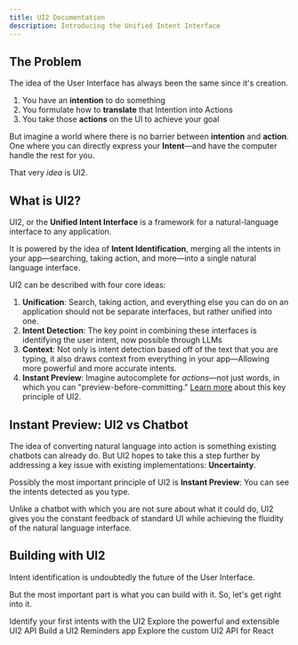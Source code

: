 ```yaml
---
title: UI2 Documentation
description: Introducing the Unified Intent Interface
---
```


## The Problem

The idea of the User Interface has always been the same since it's creation.

1. You have an **intention** to do something
2. You formulate how to **translate** that Intention into Actions
3. You take those **actions** on the UI to achieve your goal

But imagine a world where there is no barrier between **intention** and **action**. One where you can directly express your **Intent**—and have the computer handle the rest for you.

That very _idea_ is UI2.

## What is UI2?

UI2, or the **Unified Intent Interface** is a framework for a natural-language interface to any application.

It is powered by the idea of **Intent Identification**, merging all the intents in your app—searching, taking action, and more—into a single natural language interface.

UI2 can be described with four core ideas:

1. **Unification**: Search, taking action, and everything else you can do on an application should not be separate interfaces, but rather unified into one.
2. **Intent Detection**: The key point in combining these interfaces is identifying the user intent, now possible through LLMs
3. **Context**: Not only is intent detection based off of the text that you are typing, it also draws context from everything in your app—Allowing more powerful and more accurate intents.
4. **Instant Preview**: Imagine autocomplete for _actions_—not just words, in which you can "preview-before-committing." [Learn more](#instant-preview-ui2-vs-chatbot) about this key principle of UI2.

## Instant Preview: UI2 vs Chatbot

The idea of converting natural language into action is something existing chatbots can already do. But UI2 hopes to take this a step further by addressing a key issue with existing implementations: **Uncertainty**.

Possibly the most important principle of UI2 is **Instant Preview**: You can see the intents detected as you type.

Unlike a chatbot with which you are not sure about what it could do, UI2 gives you the constant feedback of standard UI while achieving the fluidity of the natural language interface.

## Building with UI2

Intent identification is undoubtedly the future of the User Interface.

But the most important part is what you can build with it. So, let's get right into it.

<Cards>
	<Card title="Intent Identification Quick Start" href="/quick-start/making-ui2-app">
		Identify your first intents with the UI2
	</Card>
	<Card title="Intent Identification API" href="/quick-start/making-ui2-app">
		Explore the powerful and extensible UI2 API
	</Card>
	<Card title="UI2 for React Quick Start" href="/react-quick-start/making-ui2-app">
		Build a UI2 Reminders app
	</Card>
	<Card title="UI2 for React API" href="/quick-start/making-ui2-app">
		Explore the custom UI2 API for React
	</Card>
</Cards>

